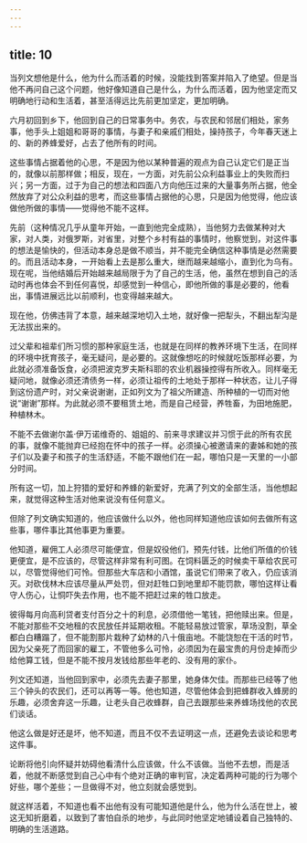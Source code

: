 ```yaml
---
---
---
```

title: 10
---




当列文想他是什么，他为什么而活着的时候，没能找到答案并陷入了绝望。但是当他不再问自己这个问题，他好像知道自己是什么，为什么而活着，因为他坚定而又明确地行动和生活着，甚至活得远比先前更加坚定，更加明确。

六月初回到乡下，他回到自己的日常事务中。务农，与农民和邻居们相处，家务事，他手头上姐姐和哥哥的事情，与妻子和亲戚们相处，操持孩子，今年春天迷上的、新的养蜂爱好，占去了他所有的时间。

这些事情占据着他的心思，不是因为他以某种普遍的观点为自己认定它们是正当的，就像以前那样做；相反，现在，一方面，对先前公众利益事业上的失败而扫兴；另一方面，过于为自己的想法和四面八方向他压过来的大量事务所占据，他全然放弃了对公众利益的思考，而这些事情占据他的心思，只是因为他觉得，他应该做他所做的事情——觉得他不能不这样。

先前（这种情况几乎从童年开始，一直到他完全成熟），当他努力去做某种对大家，对人类，对俄罗斯，对省里，对整个乡村有益的事情时，他察觉到，对这件事的想法是愉快的，但活动本身总是做不顺当，并不能完全确信这种事情是必然需要的。而且活动本身，一开始看上去是那么重大，继而越来越缩小，直到化为乌有。现在呢，当他结婚后开始越来越局限于为了自己的生活，他，虽然在想到自己的活动时再也体会不到任何喜悦，却感觉到一种信心，即他所做的事是必要的，他看出，事情进展远比以前顺利，也变得越来越大。

现在他，仿佛违背了本意，越来越深地切入土地，就好像一把犁头，不翻出犁沟是无法拔出来的。

过父辈和祖辈们所习惯的那种家庭生活，也就是在同样的教养环境下生活，在同样的环境中抚育孩子，毫无疑问，是必要的。这就像想吃的时候就吃饭那样必要，为此就必须准备饭食，必须把波克罗夫斯科耶的农业机器操控得有所收入。同样毫无疑问地，就像必须还清债务一样，必须让祖传的土地处于那样一种状态，让儿子得到这份遗产时，对父亲说谢谢，正如列文为了祖父所建造、所种植的一切而对他说“谢谢”那样。为此就必须不要租赁土地，而是自己经营，养牲畜，为田地施肥，种植林木。

不能不去做谢尔盖·伊万诺维奇的、姐姐的、前来寻求建议并习惯于此的所有农民的事，就像不能抛弃已经抱在怀中的孩子一样。必须操心被邀请来的妻姊和她的孩子们以及妻子和孩子的生活舒适，不能不跟他们在一起，哪怕只是一天里的一小部分时间。

所有这一切，加上狩猎的爱好和养蜂的新爱好，充满了列文的全部生活，当他想起来，就觉得这种生活对他来说没有任何意义。

但除了列文确实知道的，他应该做什么以外，他也同样知道他应该如何去做所有这些事，哪件事比其他事更为重要。

他知道，雇佣工人必须尽可能便宜，但是奴役他们，预先付钱，比他们所值的价钱更便宜，是不应该的，尽管这样非常有利可图。在饲料匮乏的时候卖干草给农民可以，尽管觉得他们可怜。但那些大车店和小酒馆，虽说它们带来了收入，仍应该消灭。对砍伐林木应该尽量从严处罚，但对赶牲口到地里却不能罚款，哪怕这样让看守人伤心，让恫吓失去作用，也不能不把赶过来的牲口放走。

彼得每月向高利贷者支付百分之十的利息，必须借他一笔钱，把他赎出来。但是，不能对那些不交地租的农民放任并延期收租。不能轻易放过管家，草场没割，草全都白白糟蹋了，但不能割那片栽种了幼林的八十俄亩地。不能饶恕在干活的时节，因为父亲死了而回家的雇工，不管他多么可怜，必须因为在最宝贵的月份走掉而少给他算工钱，但是不能不按月发钱给那些年老的、没有用的家仆。

列文还知道，当他回到家中，必须先去妻子那里，她身体欠佳。而那些已经等了他三个钟头的农民们，还可以再等一等。他也知道，尽管他体会到把蜂群收入蜂房的乐趣，必须舍弃这一乐趣，让老头自己收蜂群，自己去跟那些来养蜂场找他的农民们谈话。

他这么做是好还是坏，他不知道，而且不仅不去证明这一点，还避免去谈论和思考这件事。

论断将他引向怀疑并妨碍他看清什么应该做，什么不该做。当他不去想，而是活着，他就不断感觉到自己心中有个绝对正确的审判官，决定着两种可能的行为哪个好些，哪个差些；一旦做得不对，他立刻就会感觉到。

就这样活着，不知道也看不出他有没有可能知道他是什么，他为什么活在世上，被这无知折磨着，以致到了害怕自杀的地步，与此同时他坚定地铺设着自己独特的、明确的生活道路。
